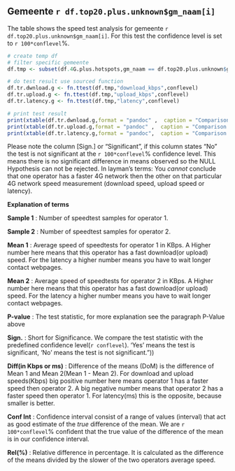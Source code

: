 \newpage

Gemeente `r df.top20.plus.unknown$gm_naam[i]`
-----------------
The table shows the speed test analysis for gemeente `r df.top20.plus.unknown$gm_naam[i]`. For this test the confidence level is set to `r 100*conflevel`%.

``` r

# create temp df
# filter specific gemeente
df.tmp <- subset(df.4G.plus.hotspots,gm_naam == df.top20.plus.unknown$gm_naam[i])

# do test result use sourced function
df.tr.dwnload.g <- fn.ttest(df.tmp,"download_kbps",conflevel)
df.tr.upload.g <- fn.ttest(df.tmp,"upload_kbps",conflevel)
df.tr.latency.g <- fn.ttest(df.tmp,"latency",conflevel)

# print test result 
print(xtable(df.tr.dwnload.g,format = "pandoc" ,  caption = "Comparison of means for metric: download(kbps)",row.names=FALSE, booktabs=TRUE), size="\\footnotesize",include.rownames=FALSE,comment=FALSE)
print(xtable(df.tr.upload.g,format = "pandoc" ,  caption = "Comparison of means for metric: upload(kbps)",row.names=FALSE), size="\\footnotesize",include.rownames=FALSE,comment=FALSE)
print(xtable(df.tr.latency.g,format = "pandoc",  caption = "Comparison of means for metric: latency(ms)",row.names=FALSE), size="\\footnotesize",include.rownames=FALSE,comment=FALSE)

```



Please note the column [Sign.] or "Significant", if this column states "No" the test is not significant at the `r 100*conflevel`% confidence level. This means there is no significant difference in means observed so the NULL Hypothesis can not be rejected. In layman's terms: You *cannot* conclude that one operator has a faster 4G network then the other on that particular 4G network speed measurement (download speed,  upload speed or latency).

**Explanation of terms**

\footnotesize

**Sample 1** : Number of speedtest samples for operator 1.

**Sample 2** : Number of speedtest samples for operator 2.

**Mean 1** : Average speed of speedtests for operator 1 in KBps. A Higher number here means that this operator has a fast download(or upload) speed. For the latency a higher number means you have to wait longer contact webpages.

**Mean 2** : Average speed of speedtests for operator 2 in KBps. A Higher number here means that this operator has a fast download(or upload) speed. For the latency a higher number means you have to wait longer contact webpages.

**P-value** : The test statistic, for more explanation see the paragraph P-Value above

**Sign.** : Short for Significance. We compare the test statistic with the predefined confidence level(`r conflevel`). 'Yes' means the test is significant, 'No' means the test is not significant."))

**Diff(in Kbps or ms)** : Difference of the means (DoM) is the difference of Mean 1 and Mean 2(Mean 1 - Mean 2). For download and upload speeds(Kbps) big positive number here means operator 1 has a faster speed then operator 2. A big negative number means that operator 2 has a faster speed then operator 1. For latency(ms) this is the opposite, because smaller is better.

**Conf Int** : Confidence interval consist of a range of values (interval) that act as good estimate of the *true* difference of the mean. We are `r 100*conflevel`% confident that the true value of the difference of the mean is in our confidence interval.

**Rel(%)** : Relative difference in percentage. It is calculated as the difference of the means divided by the slower of the two operators average speed.

\normalsize
